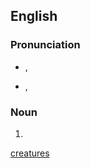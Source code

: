{{also|creatures|créatures}}

==English==

===Pronunciation===
* {{a|UK}} {{enPR|krē.ā'tyo͝əz}}, {{IPA|en|/kɹiːˈeɪtjʊəz/}}
* {{a|US}} {{enPR|krē.ā'chərz}}, {{IPA|en|/kɹiːˈeɪt͡ʃɚz/}}

===Noun===
{{head|en|noun form}}

# {{plural of|en|creäture}}

[[Category:English terms spelled with Ä|creatures]]
